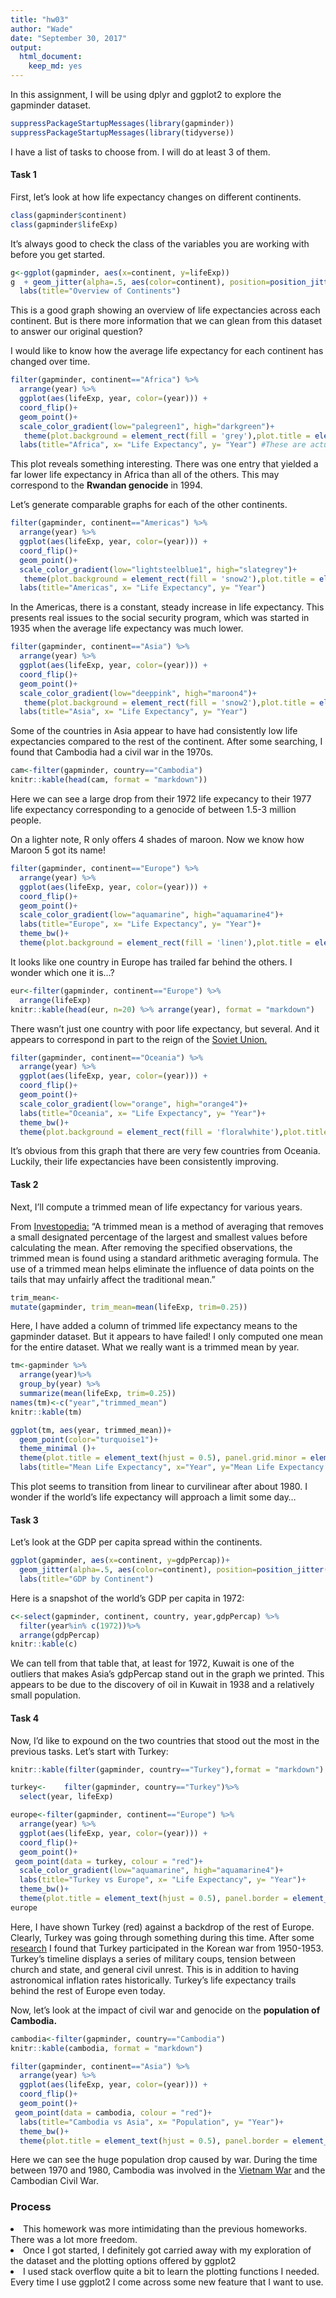 ```yaml
---
title: "hw03"
author: "Wade"
date: "September 30, 2017"
output: 
  html_document: 
    keep_md: yes
---
```


In this assignment, I will be using dplyr and ggplot2 to explore the gapminder dataset.

```r
suppressPackageStartupMessages(library(gapminder))
suppressPackageStartupMessages(library(tidyverse))
```

I have a list of tasks to choose from. I will do at least 3 of them.

<h4>Task 1</h4>
First, let's look at how life expectancy changes on different continents.

```r
class(gapminder$continent)
class(gapminder$lifeExp)
```

It's always good to check the class of the variables you are working with before you get started.

```r
g<-ggplot(gapminder, aes(x=continent, y=lifeExp))
g  + geom_jitter(alpha=.5, aes(color=continent), position=position_jitter(width=.2)) +
  labs(title="Overview of Continents")
```
This is a good graph showing an overview of life expectancies across each continent. But is there more information that we can glean from this dataset to answer our original question?

I would like to know how the average life expectancy for each continent has changed over time.

```r
filter(gapminder, continent=="Africa") %>% 
  arrange(year) %>%
  ggplot(aes(lifeExp, year, color=(year))) +
  coord_flip()+
  geom_point()+
  scale_color_gradient(low="palegreen1", high="darkgreen")+
   theme(plot.background = element_rect(fill = 'grey'),plot.title = element_text(hjust = 0.5))+ # Center the title
  labs(title="Africa", x= "Life Expectancy", y= "Year") #These are actually switched because I originally used the coord_flip function
```

This plot reveals something interesting. There was one entry that yielded a far lower life expectancy in Africa than all of the others. This may correspond to the <b>Rwandan genocide</b> in 1994.

Let's generate comparable graphs for each of the other continents.

```r
filter(gapminder, continent=="Americas") %>% 
  arrange(year) %>%
  ggplot(aes(lifeExp, year, color=(year))) +
  coord_flip()+
  geom_point()+
  scale_color_gradient(low="lightsteelblue1", high="slategrey")+
   theme(plot.background = element_rect(fill = 'snow2'),plot.title = element_text(hjust = 0.5), panel.border = element_rect(colour = "black", fill=NA, size=1))+ #added a border
  labs(title="Americas", x= "Life Expectancy", y= "Year")
```
In the Americas, there is a constant, steady increase in life expectancy. This presents real issues to the social security program, which was started in 1935 when the average life expectancy was much lower.

```r
filter(gapminder, continent=="Asia") %>% 
  arrange(year) %>%
  ggplot(aes(lifeExp, year, color=(year))) +
  coord_flip()+
  geom_point()+
  scale_color_gradient(low="deeppink", high="maroon4")+
   theme(plot.background = element_rect(fill = 'snow2'),plot.title = element_text(hjust = 0.5), panel.border = element_rect(colour = "darkred", fill=NA, size=1))+ 
  labs(title="Asia", x= "Life Expectancy", y= "Year")
```
Some of the countries in Asia appear to have had consistently low life expectancies compared to the rest of the continent. After some searching, I found that Cambodia had a civil war in the 1970s.
```r
cam<-filter(gapminder, country=="Cambodia")
knitr::kable(head(cam, format = "markdown"))
```

Here we can see a large drop from their 1972 life expecancy to their 1977 life expectancy corresponding to a genocide of between 1.5-3 million people.

On a lighter note, R only offers 4 shades of maroon. Now we know how Maroon 5 got its name!

```r
filter(gapminder, continent=="Europe") %>% 
  arrange(year) %>%
  ggplot(aes(lifeExp, year, color=(year))) +
  coord_flip()+
  geom_point()+
  scale_color_gradient(low="aquamarine", high="aquamarine4")+
  labs(title="Europe", x= "Life Expectancy", y= "Year")+
  theme_bw()+
  theme(plot.background = element_rect(fill = 'linen'),plot.title = element_text(hjust = 0.5), panel.border = element_rect(colour = "darkgreen", fill=NA, size=1)) 
```

It looks like one country in Europe has trailed far behind the others. I wonder which one it is...?

```r
eur<-filter(gapminder, continent=="Europe") %>% 
  arrange(lifeExp)
knitr::kable(head(eur, n=20) %>% arrange(year), format = "markdown")
```

There wasn't just one country with poor life expectancy, but several. And it appears to correspond in part to the reign of the <u>Soviet Union.</u>

```r
filter(gapminder, continent=="Oceania") %>% 
  arrange(year) %>%
  ggplot(aes(lifeExp, year, color=(year))) +
  coord_flip()+
  geom_point()+
  scale_color_gradient(low="orange", high="orange4")+
  labs(title="Oceania", x= "Life Expectancy", y= "Year")+
  theme_bw()+
  theme(plot.background = element_rect(fill = 'floralwhite'),plot.title = element_text(hjust = 0.5), panel.border = element_rect(colour = "chocolate4", fill=NA, size=1)) 
```

It's obvious from this graph that there are very few countries from Oceania. Luckily, their life expectancies have been consistently improving.

<h4>Task 2</h4>
Next, I'll compute a trimmed mean of life expectancy for various years.

From <a href=http://www.investopedia.com/terms/t/trimmed_mean.asp>Investopedia:</a>
"A trimmed mean is a method of averaging that removes a small designated percentage of the largest and smallest values before calculating the mean. After removing the specified observations, the trimmed mean is found using a standard arithmetic averaging formula. The use of a trimmed mean helps eliminate the influence of data points on the tails that may unfairly affect the traditional mean."

```r
trim_mean<-
mutate(gapminder, trim_mean=mean(lifeExp, trim=0.25))
```
Here, I have added a column of trimmed life expectancy means to the gapminder dataset. But it appears to have failed! I only computed one mean for the entire dataset. What we really want is a trimmed mean by year.
```r
tm<-gapminder %>%
  arrange(year)%>%
  group_by(year) %>%
  summarize(mean(lifeExp, trim=0.25))
names(tm)<-c("year","trimmed_mean")
knitr::kable(tm)
```

```r
ggplot(tm, aes(year, trimmed_mean))+
  geom_point(color="turquoise1")+
  theme_minimal ()+
  theme(plot.title = element_text(hjust = 0.5), panel.grid.minor = element_blank())+
  labs(title="Mean Life Expectancy", x="Year", y="Mean Life Expectancy (Trimmed)")
```

This plot seems to transition from linear to curvilinear after about 1980. I wonder if the world's life expectancy will approach a limit some day...

<h4>Task 3</h4>

Let's look at the GDP per capita spread within the continents.
```r
ggplot(gapminder, aes(x=continent, y=gdpPercap))+ 
  geom_jitter(alpha=.5, aes(color=continent), position=position_jitter(width=.2)) +
  labs(title="GDP by Continent")
```

Here is a snapshot of the world's GDP per capita in 1972:

```r
c<-select(gapminder, continent, country, year,gdpPercap) %>%
  filter(year%in% c(1972))%>%
  arrange(gdpPercap)
knitr::kable(c)
```

We can tell from that table that, at least for 1972, Kuwait is one of the outliers that makes Asia's gdpPercap stand out in the graph we printed. This appears to be due to the discovery of oil in Kuwait in 1938 and a relatively small population.

<h4>Task 4</h4>

Now, I'd like to expound on the two countries that stood out the most in the previous tasks. Let's start with Turkey:

```r
knitr::kable(filter(gapminder, country=="Turkey"),format = "markdown")
```

```r
turkey<-	filter(gapminder, country=="Turkey")%>%
  select(year, lifeExp)

europe<-filter(gapminder, continent=="Europe") %>% 
  arrange(year) %>%
  ggplot(aes(lifeExp, year, color=(year))) +
  coord_flip()+
  geom_point()+
 geom_point(data = turkey, colour = "red")+
  scale_color_gradient(low="aquamarine", high="aquamarine4")+
  labs(title="Turkey vs Europe", x= "Life Expectancy", y= "Year")+
  theme_bw()+
  theme(plot.title = element_text(hjust = 0.5), panel.border = element_rect(colour = "darkgreen", fill=NA, size=1))
europe
```

Here, I have shown Turkey (red) against a backdrop of the rest of Europe. Clearly, Turkey was going through something during this time. After some <a href=https://en.wikipedia.org/wiki/Timeline_of_the_Republic_of_Turkey>research</a> I found that Turkey participated in the Korean war from 1950-1953. Turkey's timeline displays a series of military coups, tension between church and state, and general civil unrest. This is in addition to having astronomical inflation rates historically. Turkey's life expectancy trails behind the rest of Europe even today.

Now, let's look at the impact of civil war and genocide on the <b>population of Cambodia.</b>

```r
cambodia<-filter(gapminder, country=="Cambodia")
knitr::kable(cambodia, format = "markdown")  
```

```r
filter(gapminder, continent=="Asia") %>% 
  arrange(year) %>%
  ggplot(aes(lifeExp, year, color=(year))) +
  coord_flip()+
  geom_point()+
 geom_point(data = cambodia, colour = "red")+
  labs(title="Cambodia vs Asia", x= "Population", y= "Year")+
  theme_bw()+
  theme(plot.title = element_text(hjust = 0.5), panel.border = element_rect(colour = "black", fill=NA, size=1))
```

Here we can see the huge population drop caused by war. During the time between 1970 and 1980, Cambodia was involved in the <a href=https://en.wikipedia.org/wiki/Vietnam_War>Vietnam War</a> and the Cambodian Civil War.  

<h3>Process</h3>
<li>This homework was more intimidating than the previous homeworks. There was a lot more freedom.</li>
<li> Once I got started, I definitely got carried away with my exploration of the dataset and the plotting options offered by ggplot2</li>
<li>I used stack overflow quite a bit to learn the plotting functions I needed. Every time I use ggplot2 I come across some new feature that I want to use.</li>